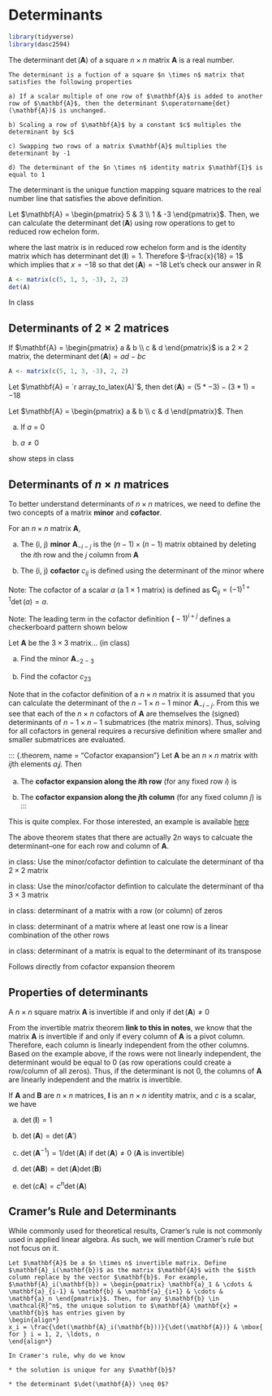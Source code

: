 # Determinants {#determinants}

```r
library(tidyverse)
library(dasc2594)
```

The determinant $\operatorname{det}(\mathbf{A})$ of a square $n \times n$ matrix $\mathbf{A}$ is a real number. 
```definition
The determinant is a fuction of a square $n \times n$ matrix that satisfies the following properties

a) If a scalar multiple of one row of $\mathbf{A}$ is added to another row of $\mathbf{A}$, then the determinant $\operatorname{det}(\mathbf{A})$ is unchanged.

b) Scaling a row of $\mathbf{A}$ by a constant $c$ multiples the determinant by $c$

c) Swapping two rows of a matrix $\mathbf{A}$ multiplies the determinant by -1

d) The determinant of the $n \times n$ identity matrix $\mathbf{I}$ is equal to 1
```

The determinant is the unique function mapping square matrices to the real number line that satisfies the above definition.

::: {.example}
Let $\mathbf{A} = \begin{pmatrix} 5 & 3 \\ 1 & -3 \end{pmatrix}$. Then, we can calculate the determinant $\operatorname{det}(\mathbf{A})$ using row operations to get to reduced row echelon form.

\begin{align*}
&& \begin{pmatrix} 5 & 3 \\ 1 & -3 \end{pmatrix} && \operatorname{det} = x \\
\mbox{swap row 1 and row 2} && \begin{pmatrix} 1 & -3 \\ 5 & 3  \end{pmatrix} && \operatorname{det} = -x \\
\mbox{row 2 = -5 * row 1 + row 2} && \begin{pmatrix} 1 & -3 \\ 0 & 18  \end{pmatrix} && \operatorname{det} = -x \\
\mbox{row 2 \div 18} && \begin{pmatrix} 1 & -3 \\ 0 & 1  \end{pmatrix} && \operatorname{det} = -\frac{x}{18} \\
\mbox{row 1 = row 1 + 3 * row 2} && \begin{pmatrix} 1 & 0 \\ 0 & 1  \end{pmatrix} && \operatorname{det} = -\frac{x}{18} 
\end{align*}
where the last matrix is in reduced row echelon form and is the identity matrix which has determinant $\operatorname{det}(\mathbf{I}) = 1$. Therefore $-\frac{x}{18} = 1$ which implies that $x = -18$ so that $\operatorname{det}(\mathbf{A}) = -18$
Let's check our answer in R

````r
A <- matrix(c(5, 1, 3, -3), 2, 2)
det(A)
````
:::

::: {.example}
In class
:::

## Determinants of $2 \times 2$ matrices

::: {.definition}
If $\mathbf{A} = \begin{pmatrix} a & b \\ c & d \end{pmatrix}$ is a $2 \times 2$ matrix, the determinant $\operatorname{det}(\mathbf{A}) = ad - bc$ 
:::
```r
A <- matrix(c(5, 1, 3, -3), 2, 2)
```

::: {.example}
Let $\mathbf{A} = `r array_to_latex(A)`$, then $\det(\mathbf{A}) = (5 * -3) - (3 * 1) = -18$
:::


::: {.example}
Let $\mathbf{A} = \begin{pmatrix} a & b \\ c & d \end{pmatrix}$. Then

a) If $a$ = 0

b) $a \neq 0$

show steps in class
:::

## Determinants of $n \times n$ matrices

To better understand determinants of $n \times n$ matrices, we need to define the two concepts of a matrix **minor** and **cofactor**.

::: {.definition}
For an $n \times n$ matrix $\mathbf{A}$, 

a) The (i, j) **minor** $\mathbf{A}_{-i-j}$ is the $(n-1) \times (n-1)$ matrix obtained by deleting the $i$th row and the $j$ column from $\mathbf{A}$

b) The (i, j) **cofactor** $c_{ij}$ is defined using the determinant of the  minor where 
\begin{align*}
c_{ij} = \mathbf(-1)^{i + j} \det{\mathbf{A}_{-i-j}}
\end{align*}
:::

Note: The cofactor of a scalar $a$ (a $1 \times 1$ matrix) is defined as $\mathbf{C}_{ij} = (-1)^{1 + 1} \det(a) = a$.

Note: The leading term in the cofactor definition $\mathbf(-1)^{i + j}$ defines a checkerboard pattern shown below
\begin{align*}
\begin{pmatrix}
+ & - & + & - & \cdots \\
- & + & - & + & \cdots \\
+ & - & + & - & \cdots \\
- & + & - & + & \cdots \\
\vdots & \vdots & \vdots & \vdots & \ddots \\
+ & - & + & - & \cdots \\
\end{pmatrix}
\end{align*}


::: {.example}
Let $\mathbf{A}$ be the $3 \times 3$ matrix... (in class)

a) Find the minor $\mathbf{A}_{-2-3}$

b) Find the cofactor $c_{23}$
:::

Note that in the cofactor definition of a $n \times n$ matrix it is assumed that you can calculate the determinant of the $n-1 \times n-1$ minor $\mathbf{A}_{-i-j}$. From this we see that each of the $n \times n$ cofactors of $\mathbf{A}$ are themselves the (signed) determinants of $n-1 \times n-1$ submatrices (the matrix minors). Thus, solving for all cofactors in general requires a recursive definition where smaller and smaller submatrices are evaluated. 

::: {.theorem, name = "Cofactor exapansion"}
Let $\mathbf{A}$ be an $n \times n$ matrix with $ij$th elements $a_ij$. Then

a) The **cofactor expansion along the $i$th row** (for any fixed row $i$) is 
\begin{align*}
\det(\mathbf{A}) = \sum_{j=1}^n a_{ij} c_{ij} = a_{i1} c_{i1} + a_{i2} c_{i2} + \cdots + a_{in} c_{in}
\end{align*}

b) The **cofactor expansion along the $j$th column** (for any fixed column $j$) is 
\begin{align*}
\det(\mathbf{A}) = \sum_{i=1}^n a_{ij} c_{ij} = a_{1j} c_{1j} + a_{2j} c_{2j} + \cdots + a_{nj} c_{nj}
\end{align*}
:::


::: {.proof}
This is quite complex. For those interested, an example is available [here](https://textbooks.math.gatech.edu/ila/determinants-cofactors.html)
:::


::: {.note}
The above theorem states that there are actually $2n$ ways to calcuate the determinant--one for each row and column of $\mathbf{A}$.
:::

::: {.example}
in class: Use the minor/cofactor defintion to calculate the determinant of tha $2 \times 2$ matrix
:::


::: {.example}
in class: Use the minor/cofactor defintion to calculate the determinant of tha $3 \times 3$ matrix
:::


::: {.example}
in class: determinant of a matrix with a row (or column) of zeros
:::


::: {.example}
in class: determinant of a matrix where at least one row is a linear combination of the other rows
:::

::: {.theorem}
in class: determinant of a matrix is equal to the determinant of its transpose
:::

::: {.proof}
Follows directly from cofactor expansion theorem
:::


## Properties of determinants

::: {.theorem}
A $n \times n$ square matrix $\mathbf{A}$ is invertible if and only if $\det(\mathbf{A}) \neq 0$
:::

::: {.proof}
From the invertible matrix theorem **link to this in notes**, we know that the matrix $\mathbf{A}$ is invertible if and only if every column of $\mathbf{A}$ is a pivot column. Therefore, each column is linearly independent from the other columns. Based on the example above, if the rows were not linearly independent, the determinant would be equal to 0 (as row operations could create a row/column of all zeros). Thus, if the determinant is not 0, the columns of $\mathbf{A}$ are linearly independent and the matrix is invertible.
:::

::: {.theorem}
If $\mathbf{A}$ and $\mathbf{B}$ are $n \times n$ matrices, $\mathbf{I}$ is an $n \times n$ identity matrix, and $c$ is a scalar, we have

a) $\det(\mathbf{I}) = 1$

b) $\det(\mathbf{A}) = \det(\mathbf{A}')$

c) $\det(\mathbf{A}^{-1}) = 1 / \det(\mathbf{A})$ if $\det(\mathbf{A}) \neq 0$ ($\mathbf{A}$ is invertible)

d) $\det(\mathbf{A}\mathbf{B}) = \det(\mathbf{A})\det(\mathbf{B})$

e) $\det(c\mathbf{A}) = c^n \det(\mathbf{A})$

:::

## Cramer's Rule and Determinants

While commonly used for theoretical results, Cramer's rule is not commonly used in applied linear algebra. As such, we will mention Cramer's rule but not focus on it.

```theorem
Let $\mathbf{A}$ be a $n \times n$ invertible matrix. Define $\mathbf{A}_i(\mathbf{b})$ as the matrix $\mathbf{A}$ with the $i$th column replace by the vector $\mathbf{b}$. For example, $\mathbf{A}_i(\mathbf{b}) = \begin{pmatrix} \mathbf{a}_1 & \cdots & \mathbf{a}_{i-1} & \mathbf{b} & \mathbf{a}_{i+1} & \cdots & \mathbf{a}_n \end{pmatrix}$. Then, for any $\mathbf{b} \in \mathcal{R}^n$, the unique solution to $\mathbf{A} \mathbf{x} = \mathbf{b}$ has entries given by 
\begin{align*}
x_i = \frac{\det(\mathbf{A}_i(\mathbf{b}))}{\det(\mathbf{A})} & \mbox{ for } i = 1, 2, \ldots, n
\end{align*}
```

```example
In Cramer's rule, why do we know

* the solution is unique for any $\mathbf{b}$? 

* the determinant $\det(\mathbf{A}) \neq 0$?
```
